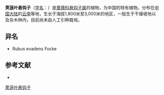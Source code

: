 {{Speciesbox
| name = 荚蒾叶悬钩子
| status = 
| status_system = 
| image =
| genus = Rubus
| species = viburnifolius
| authority = Focke
}}

'''荚蒾叶悬钩子'''（[[学名|学名]]：{{lang|la|''Rubus viburnifolius''}}）是[[蔷薇科|蔷薇科]][[悬钩子属|悬钩子属]]的植物，为中国的特有植物。分布在[[中国大陆|中国大陆]]的[[云南|云南]]等地，生长于海拔1,800米至3,000米的地区，一般生于干燥坡地以及杂木林内，目前尚未由人工引种栽培。

== 异名 ==
* Rubus evadens Focke

== 参考文献 ==
<div class="references-small">
* {{cite web| url =http://www.bioinfo.cn/db05/KmzwSpecies.php?action=view&id=19504| title =荚蒾叶悬钩子| work =《中国高等植物数据库全库》| publisher =中国科学院微生物研究所| author =昆明植物研究所| accessdate =2009-02-25| deadurl =yes| archiveurl =https://web.archive.org/web/20160305023620/http://www.bioinfo.cn/db05/KmzwSpecies.php?action=view&id=19504| archivedate =2016-03-05}}
</div>
{{Taxonbar|from=Q15230657}}

[[Category:悬钩子属|荚蒾叶悬钩子]]


{{植物小作品}}